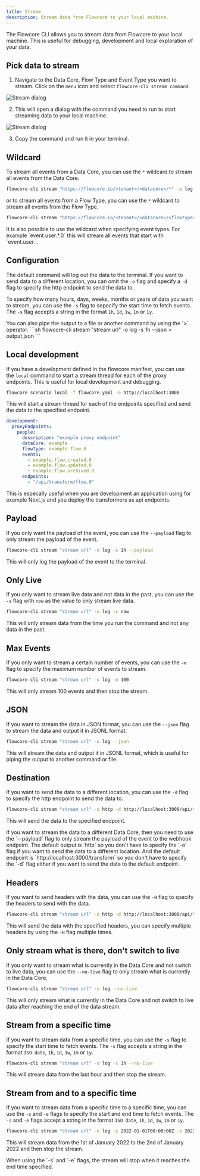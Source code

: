 ```yaml
---
title: Stream
description: Stream data from Flowcore to your local machine.
---
```



The Flowcore CLI allows you to stream data from Flowcore to your local machine. This is useful for debugging, development
and local exploration of your data.

## Pick data to stream

1. Navigate to the Data Core, Flow Type and Event Type you want to stream. Click on the `menu` icon and select
`flowcore-cli stream command`.
<Image src={StreamCommand} alt="Stream dialog" />

2. This will open a dialog with the command you need to run to start streaming data to your local machine.
<Image src={StreamDialog} alt="Stream dialog" />

3. Copy the command and run it in your terminal.

## Wildcard

To stream all events from a Data Core, you can use the `*` wildcard to stream all events from the Data Core.

```sh
flowcore-cli stream "https://flowcore.io/<tenant>/<datacore>/*" -o log
```

or to stream all events from a Flow Type, you can use the `*` wildcard to stream all events from the Flow Type.

```sh
flowcore-cli stream "https://flowcore.io/<tenant>/<datacore>/<flowtype>/*" -o log
```

<Card title="info" icon="information">
    It is also possible to use the wildcard when specifying event types. For example `event.user.*.0` this will stream all events that start with `event.user.`.
</Card>


## Configuration

The default command will log out the data to the terminal. If you want to send data to a different location, you can omit
the `-o` flag and specify a `-d` flag to specify the http endpoint to send the data to.

To specify how many hours, days, weeks, months or years of data you want to stream, you can use the `-s` flag to sepecify
the start time to fetch events. The `-s` flag accepts a string in the format `1h`, `1d`, `1w`, `1m` or `1y`.

<Card title="JSON" icon="document">
    You can also pipe the output to a file or another command by using the `>` operator.
    ```sh
    flowcore-cli stream "stream url" -o log -s 1h --json > output.json
    ```
</Card>

## Local development

If you have a development defined in the flowcore manifest, you can use the `local` command to start a stream thread for
each of the proxy endpoints. This is useful for local development and debugging.

```sh
flowcore scenario local -f flowcore.yaml -e http://localhost:3000
```

This will start a stream thread for each of the endpoints specified and send the data to the specified endpoint.

```yaml
development:
  proxyEndpoints:
    people:
      description: "example proxy endpoint"
      dataCore: example
      flowType: example.flow.0
      events:
        - example.flow.created.0
        - example.flow.updated.0
        - example.flow.archived.0
      endpoints:
        - "/api/transform/flow.0"
```

<Card title="info" icon="information">
    This is especally useful when you are development an application using for example Next.js and you deploy the
  transformers as api endpoints.
</Card>

## Payload

If you only want the payload of the event, you can use the `--payload` flag to only stream the payload of the event.

```sh
flowcore-cli stream "stream url" -o log -s 1h --payload
```
This will only log the payload of the event to the terminal.

## Only Live

If you only want to stream live data and not data in the past, you can use the `-s` flag with `now` as the value to only stream live data.

```sh
flowcore-cli stream "stream url" -o log -s now
```

This will only stream data from the time you run the command and not any data in the past.

## Max Events

If you only want to stream a certain number of events, you can use the `-m` flag to specify the maximum number of events to stream.

```sh
flowcore-cli stream "stream url" -o log -m 100
```

This will only stream 100 events and then stop the stream.

## JSON

If you want to stream the data in JSON format, you can use the `--json` flag to stream the data and output it in JSONL format.

```sh
flowcore-cli stream "stream url" -o log --json
```

This will stream the data and output it in JSONL format, which is useful for piping the output to another command or file.

## Destination

If you want to send the data to a different location, you can use the `-d` flag to specify the http endpoint to send the data to.

```sh
flowcore-cli stream "stream url" -o http -d http://localhost:3000/api/transform
```

This will send the data to the specified endpoint.

<Card title="info" icon="information">
    If you want to stream the data to a different Data Core, then you need to use the `--payload` flag to only stream the payload of the event to the webhook endpoint.
</Card>

<Card title="info" icon="information">
  The default output is `http` so you don't have to specify the `-o` flag if you want to send the data to a different location. And the default endpoint is `http://localhost:3000/transform` so you don't have to specify the `-d` flag either if you want to send the data to the default endpoint.
</Card>

## Headers

If you want to send headers with the data, you can use the `-H` flag to specify the headers to send with the data.

```sh
flowcore-cli stream "stream url" -o http -d http://localhost:3000/api/transform -H "Authorization: Bearer token"
```

This will send the data with the specified headers, you can specify multiple headers by using the `-H` flag multiple times.

## Only stream what is there, don't switch to live

If you only want to stream what is currently in the Data Core and not switch to live data, you can use the `--no-live` flag to only stream what is currently in the Data Core.

```sh
flowcore-cli stream "stream url" -o log --no-live
```

This will only stream what is currently in the Data Core and not switch to live data after reaching the end of the data stream.

## Stream from a specific time

If you want to stream data from a specific time, you can use the `-s` flag to specify the start time to fetch events. The `-s` flag accepts a string in the format `ISO date`, `1h`, `1d`, `1w`, `1m` or `1y`.

```sh
flowcore-cli stream "stream url" -o log -s 1h --no-live
```

This will stream data from the last hour and then stop the stream.

## Stream from and to a specific time

If you want to stream data from a specific time to a specific time, you can use the `-s` and `-e` flags to specify the start and end time to fetch events. The `-s` and `-e` flags accept a string in the format `ISO date`, `1h`, `1d`, `1w`, `1m` or `1y`.

```sh
flowcore-cli stream "stream url" -o log -s 2022-01-01T00:00:00Z -e 2022-01-02T00:00:00Z
```

This will stream data from the 1st of January 2022 to the 2nd of January 2022 and then stop the stream.

<Card title="info" icon="information">
    When using the `-s` and `-e` flags, the stream will stop when it reaches the end time specified.
</Card>
